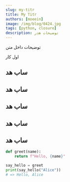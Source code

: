 ```yaml
---
slug: my-titr
title: My Titr
authors: [moeein]
image: /img/blog/0424.jpg
tags: [python, closure]
description: توضیحات هدر
---
```


توضیحات داخل متن

اول کار

<!-- truncate -->

## ساب هد

## ساب هد

## ساب هد

## ساب هد

## ساب هد

```python
def greet(name):
    return f"Hello, {name}"

say_hello = greet
print(say_hello("Alice"))
# => Hello, Alice
```

